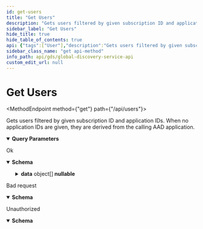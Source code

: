 ```yaml
---
id: get-users
title: "Get Users"
description: "Gets users filtered by given subscription ID and application IDs. When no application IDs are given, they are derived from the calling AAD application."
sidebar_label: "Get Users"
hide_title: true
hide_table_of_contents: true
api: {"tags":["User"],"description":"Gets users filtered by given subscription ID and application IDs. When no application IDs are given, they are derived from the calling AAD application.","operationId":"GetUsers","parameters":[{"name":"subscriptionId","in":"query","description":"Subscription ID.","schema":{"type":"string","format":"uuid"}},{"name":"applicationId","in":"query","description":"Optional list of application IDs.","schema":{"type":"array","items":{"type":"string","format":"uuid"}}}],"responses":{"200":{"description":"Ok","content":{"application/json":{"schema":{"type":"object","properties":{"data":{"type":"array","items":{"type":"object","properties":{"id":{"type":"string","description":"User ID","format":"uuid"},"email":{"type":"string","description":"Email","nullable":true},"assignedApplications":{"type":"array","items":{"type":"object","properties":{"id":{"type":"string","description":"Application id","format":"uuid"}},"additionalProperties":false,"description":"Assigned application","title":"AssignedApplication"},"description":"List of applications that are assigned to the user.","nullable":true},"assignedSubscriptions":{"type":"array","items":{"type":"object","properties":{"id":{"type":"string","description":"Subscription ID","format":"uuid"},"role":{"enum":["admin","user","service"],"type":"string","description":"Role of a user.","title":"UserRole"}},"additionalProperties":false,"description":"Assigned subscription","title":"AssignedSubscription"},"description":"List of subscriptions that are assigned to the user.","nullable":true},"displayName":{"type":"string","description":"Display name","nullable":true}},"additionalProperties":false,"description":"User","title":"User"},"description":"Data.","nullable":true},"totalCount":{"type":"integer","description":"Total count.","format":"int32","readOnly":true}},"additionalProperties":false,"description":"Collection response","title":"UserCollectionResponse"}}}},"400":{"description":"Bad request","content":{"application/json":{"schema":{"type":"object","properties":{"message":{"type":"string","nullable":true},"details":{"type":"array","items":{"type":"string"},"nullable":true}},"additionalProperties":false,"title":"ErrorInformation"}}}},"401":{"description":"Unauthorized","content":{"application/json":{"schema":{"type":"object","properties":{"message":{"type":"string","nullable":true},"details":{"type":"array","items":{"type":"string"},"nullable":true}},"additionalProperties":false,"title":"ErrorInformation"}}}}},"method":"get","path":"/api/users","servers":[{"url":"https://globaldisco.tapio.one/"}],"security":[{"Bearer":[]}],"securitySchemes":{"Bearer":{"type":"apiKey","description":"Standard `Authorization` header using the Bearer scheme. Example: `bearer {token}`","name":"Authorization","in":"header"}},"info":{"title":"Global Discovery Service API","description":"tapio's Global Discovery Service API enables to retrieve information of subscriptions. For example, you can retrieve information about application settings which the customer has set, like paper format if you want to print something via a tapio connected application. If your application makes too many requests, HTTP status code 429 is returned. A Retry-After header is included in this response which indicates how long to wait before making the next request. HTTP 429 standard is followed.","termsOfService":"https://tapio.one/en/tapio-terms-of-use","contact":{"name":"tapio GmbH","url":"https://tapio.one","email":"developer@tapio.one"},"version":"1"},"postman":{"name":"Get Users","description":{"content":"Gets users filtered by given subscription ID and application IDs. When no application IDs are given, they are derived from the calling AAD application.","type":"text/plain"},"url":{"path":["api","users"],"host":["{{baseUrl}}"],"query":[{"disabled":false,"description":{"content":"Subscription ID.","type":"text/plain"},"key":"subscriptionId","value":""},{"disabled":false,"description":{"content":"Optional list of application IDs.","type":"text/plain"},"key":"applicationId","value":""}],"variable":[]},"header":[{"key":"Accept","value":"application/json"}],"method":"GET"}}
sidebar_class_name: "get api-method"
info_path: api/gds/global-discovery-service-api
custom_edit_url: null
---
```



<h1 className={"openapi__heading"}>Get Users</h1>

<MethodEndpoint method={"get"} path={"/api/users"}></MethodEndpoint>



Gets users filtered by given subscription ID and application IDs. When no application IDs are given, they are derived from the calling AAD application.

<details style={{"marginBottom":"1rem"}} className={"openapi-markdown__details"} data-collapsed={false} open={true}><summary style={{}}><strong>Query Parameters</strong></summary><div><ul><ParamsItem className={"paramsItem"} param={{"name":"subscriptionId","in":"query","description":"Subscription ID.","schema":{"type":"string","format":"uuid"}}}></ParamsItem><ParamsItem className={"paramsItem"} param={{"name":"applicationId","in":"query","description":"Optional list of application IDs.","schema":{"type":"array","items":{"type":"string","format":"uuid"}}}}></ParamsItem></ul></div></details><div><div><ApiTabs><TabItem label={"200"} value={"200"}><div>

Ok

</div><div><MimeTabs className={"openapi-tabs__mime"} schemaType={"response"}><TabItem label={"application/json"} value={"application/json"}><SchemaTabs className={"openapi-tabs__schema"}><TabItem label={"Schema"} value={"Schema"}><details style={{}} className={"openapi-markdown__details"} data-collapsed={false} open={true}><summary style={{"textAlign":"left"}}><strong>Schema</strong></summary><div style={{"textAlign":"left","marginLeft":"1rem"}}></div><ul style={{"marginLeft":"1rem"}}><SchemaItem collapsible={true} className={"schemaItem"}><details style={{}} className={"openapi-markdown__details"}><summary style={{}}><strong>data</strong><span style={{"opacity":"0.6"}}> object[]</span><strong style={{"fontSize":"var(--ifm-code-font-size)","color":"var(--openapi-nullable)"}}> nullable</strong></summary><div style={{"marginLeft":"1rem"}}><div style={{"marginTop":".5rem","marginBottom":".5rem"}}>

Data.

</div><li><div style={{"fontSize":"var(--ifm-code-font-size)","opacity":"0.6","marginLeft":"-.5rem","paddingBottom":".5rem"}}>Array [</div></li><SchemaItem collapsible={false} name={"id"} required={false} schemaName={"uuid"} qualifierMessage={undefined} schema={{"type":"string","description":"User ID","format":"uuid"}}></SchemaItem><SchemaItem collapsible={false} name={"email"} required={false} schemaName={"string"} qualifierMessage={undefined} schema={{"type":"string","description":"Email","nullable":true}}></SchemaItem><SchemaItem collapsible={true} className={"schemaItem"}><details style={{}} className={"openapi-markdown__details"}><summary style={{}}><strong>assignedApplications</strong><span style={{"opacity":"0.6"}}> object[]</span><strong style={{"fontSize":"var(--ifm-code-font-size)","color":"var(--openapi-nullable)"}}> nullable</strong></summary><div style={{"marginLeft":"1rem"}}><div style={{"marginTop":".5rem","marginBottom":".5rem"}}>

List of applications that are assigned to the user.

</div><li><div style={{"fontSize":"var(--ifm-code-font-size)","opacity":"0.6","marginLeft":"-.5rem","paddingBottom":".5rem"}}>Array [</div></li><SchemaItem collapsible={false} name={"id"} required={false} schemaName={"uuid"} qualifierMessage={undefined} schema={{"type":"string","description":"Application id","format":"uuid"}}></SchemaItem><li><div style={{"fontSize":"var(--ifm-code-font-size)","opacity":"0.6","marginLeft":"-.5rem"}}>]</div></li></div></details></SchemaItem><SchemaItem collapsible={true} className={"schemaItem"}><details style={{}} className={"openapi-markdown__details"}><summary style={{}}><strong>assignedSubscriptions</strong><span style={{"opacity":"0.6"}}> object[]</span><strong style={{"fontSize":"var(--ifm-code-font-size)","color":"var(--openapi-nullable)"}}> nullable</strong></summary><div style={{"marginLeft":"1rem"}}><div style={{"marginTop":".5rem","marginBottom":".5rem"}}>

List of subscriptions that are assigned to the user.

</div><li><div style={{"fontSize":"var(--ifm-code-font-size)","opacity":"0.6","marginLeft":"-.5rem","paddingBottom":".5rem"}}>Array [</div></li><SchemaItem collapsible={false} name={"id"} required={false} schemaName={"uuid"} qualifierMessage={undefined} schema={{"type":"string","description":"Subscription ID","format":"uuid"}}></SchemaItem><SchemaItem collapsible={false} name={"role"} required={false} schemaName={"UserRole"} qualifierMessage={"**Possible values:** [`admin`, `user`, `service`]"} schema={{"enum":["admin","user","service"],"type":"string","description":"Role of a user.","title":"UserRole"}}></SchemaItem><li><div style={{"fontSize":"var(--ifm-code-font-size)","opacity":"0.6","marginLeft":"-.5rem"}}>]</div></li></div></details></SchemaItem><SchemaItem collapsible={false} name={"displayName"} required={false} schemaName={"string"} qualifierMessage={undefined} schema={{"type":"string","description":"Display name","nullable":true}}></SchemaItem><li><div style={{"fontSize":"var(--ifm-code-font-size)","opacity":"0.6","marginLeft":"-.5rem"}}>]</div></li></div></details></SchemaItem><SchemaItem collapsible={false} name={"totalCount"} required={false} schemaName={"int32"} qualifierMessage={undefined} schema={{"type":"integer","description":"Total count.","format":"int32","readOnly":true}}></SchemaItem></ul></details></TabItem><TabItem label={"Example (from schema)"} value={"Example (from schema)"}><ResponseSamples responseExample={"{\n  \"data\": [\n    {\n      \"id\": \"3fa85f64-5717-4562-b3fc-2c963f66afa6\",\n      \"email\": \"string\",\n      \"assignedApplications\": [\n        {\n          \"id\": \"3fa85f64-5717-4562-b3fc-2c963f66afa6\"\n        }\n      ],\n      \"assignedSubscriptions\": [\n        {\n          \"id\": \"3fa85f64-5717-4562-b3fc-2c963f66afa6\",\n          \"role\": \"admin\"\n        }\n      ],\n      \"displayName\": \"string\"\n    }\n  ],\n  \"totalCount\": 0\n}"} language={"json"}></ResponseSamples></TabItem></SchemaTabs></TabItem></MimeTabs></div></TabItem><TabItem label={"400"} value={"400"}><div>

Bad request

</div><div><MimeTabs className={"openapi-tabs__mime"} schemaType={"response"}><TabItem label={"application/json"} value={"application/json"}><SchemaTabs className={"openapi-tabs__schema"}><TabItem label={"Schema"} value={"Schema"}><details style={{}} className={"openapi-markdown__details"} data-collapsed={false} open={true}><summary style={{"textAlign":"left"}}><strong>Schema</strong></summary><div style={{"textAlign":"left","marginLeft":"1rem"}}></div><ul style={{"marginLeft":"1rem"}}><SchemaItem collapsible={false} name={"message"} required={false} schemaName={"string"} qualifierMessage={undefined} schema={{"type":"string","nullable":true}}></SchemaItem><SchemaItem collapsible={false} name={"details"} required={false} schemaName={"string[]"} qualifierMessage={undefined} schema={{"type":"array","items":{"type":"string"},"nullable":true}}></SchemaItem></ul></details></TabItem><TabItem label={"Example (from schema)"} value={"Example (from schema)"}><ResponseSamples responseExample={"{\n  \"message\": \"string\",\n  \"details\": [\n    \"string\"\n  ]\n}"} language={"json"}></ResponseSamples></TabItem></SchemaTabs></TabItem></MimeTabs></div></TabItem><TabItem label={"401"} value={"401"}><div>

Unauthorized

</div><div><MimeTabs className={"openapi-tabs__mime"} schemaType={"response"}><TabItem label={"application/json"} value={"application/json"}><SchemaTabs className={"openapi-tabs__schema"}><TabItem label={"Schema"} value={"Schema"}><details style={{}} className={"openapi-markdown__details"} data-collapsed={false} open={true}><summary style={{"textAlign":"left"}}><strong>Schema</strong></summary><div style={{"textAlign":"left","marginLeft":"1rem"}}></div><ul style={{"marginLeft":"1rem"}}><SchemaItem collapsible={false} name={"message"} required={false} schemaName={"string"} qualifierMessage={undefined} schema={{"type":"string","nullable":true}}></SchemaItem><SchemaItem collapsible={false} name={"details"} required={false} schemaName={"string[]"} qualifierMessage={undefined} schema={{"type":"array","items":{"type":"string"},"nullable":true}}></SchemaItem></ul></details></TabItem><TabItem label={"Example (from schema)"} value={"Example (from schema)"}><ResponseSamples responseExample={"{\n  \"message\": \"string\",\n  \"details\": [\n    \"string\"\n  ]\n}"} language={"json"}></ResponseSamples></TabItem></SchemaTabs></TabItem></MimeTabs></div></TabItem></ApiTabs></div></div>
      